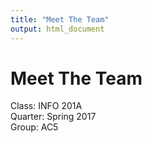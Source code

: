 ```yaml
---
title: "Meet The Team"
output: html_document
---
```

# Meet The Team
Class: INFO 201A  
Quarter: Spring 2017  
Group: AC5  



